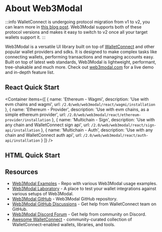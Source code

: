 
# About Web3Modal

:::info
WalletConnect is undergoing protocol migration from v1 to v2, you can learn more in [this blog post](https://medium.com/walletconnect/how-to-prepare-for-the-walletconnect-v1-0-shutdown-1a954da1dbff).
Web3Modal supports both of these protocol versions and makes it easy to switch to v2 once all your target wallets support it.
:::

Web3Modal is a versatile UI library built on top of [WalletConnect](https://walletconnect.com) and other popular wallet providers and sdks.
It is designed to make complex tasks like connecting wallets, performing transactions and managing accounts easy.
Built on top of latest web standards, Web3Modal is lightweight, performant, tree-shakable and much more.
Check out [web3modal.com](https://web3modal.com) for a live demo and in-depth feature list.

## React Quick Start

<Container
  items={[
    {
      name: 'Ethereum - Wagmi',
      description: 'Use with evm chains and wagmi',
      url: `/2.0/web/web3modal/react/wagmi/installation`
    },
    {
      name: 'Ethereum - Provider',
      description: 'Use with evm chains, as a simple ethereum provider',
      url: `/2.0/web/web3modal/react/ethereum-provider/installation`
    },
    {
      name: 'Multichain - Sign',
      description: 'Use with any chain and WalletConnect sign api',
      url: `/2.0/web/web3modal/react/sign-api/installation`
    },
    {
      name: 'Multichain - Auth',
      description: 'Use with any chain and WalletConnect auth api',
      url: `/2.0/web/web3modal/react/auth-api/installation`
    }
  ]}
/>

## HTML Quick Start

## Resources

- [Web3Modal Examples](https://github.com/WalletConnect/web3modal-examples) - Repo with various Web3Modal usage examples.
- [Web3Modal Laboratory](https://lab.web3modal.com) - A place to test your wallet integrations against various setups of Web3Modal.
- [Web3Modal GitHub](https://github.com/WalletConnect/web3modal) - Web3Modal GitHub repository.
- [Web3Modal GitHub Discussions](https://github.com/orgs/WalletConnect/discussions/categories/web3modal-sdk-support) - Get help from WalletConnect team on GitHub.
- [Web3Modal Discord Forum](https://discord.com/channels/492410046307631105/1040016448157925467) - Get help from community on Discord.
- [Awesome WalletConnect](https://github.com/WalletConnect/awesome-walletconnect) - community-curated collection of WalletConnect-enabled wallets, libraries, and tools.
